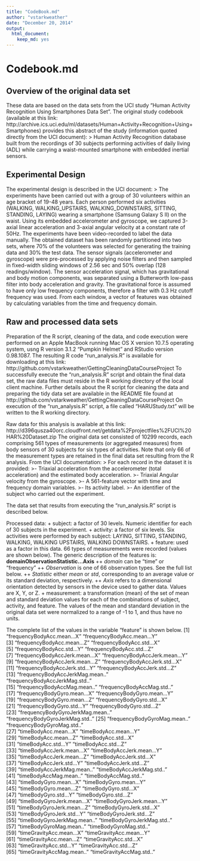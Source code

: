```yaml
---
title: "CodeBook.md"
author: "vstarkweather"
date: "December 20, 2014"
output:
  html_document:
    keep_md: yes
---
```

# Codebook.md

## Overview of the original data set
These data are based on the data sets from the UCI study "Human Activity Recognition Using Smartphones Data Set". 
The original study codebook (available at this link: http://archive.ics.uci.edu/ml/datasets/Human+Activity+Recognition+Using+Smartphones) provides this abstract of the study (information quoted directly from the UCI document):
> Human Activity Recognition database built from the recordings of 30 subjects performing activities of daily living (ADL) while carrying a waist-mounted smartphone with embedded inertial sensors.

## Experimental Design
The experimental design is described in the UCI document: 
> The experiments have been carried out with a group of 30 volunteers within an age bracket of 19-48 years. Each person performed six activities (WALKING, WALKING_UPSTAIRS, WALKING_DOWNSTAIRS, SITTING, STANDING, LAYING) wearing a smartphone (Samsung Galaxy S II) on the waist. Using its embedded accelerometer and gyroscope, we captured 3-axial linear acceleration and 3-axial angular velocity at a constant rate of 50Hz. The experiments have been video-recorded to label the data manually. The obtained dataset has been randomly partitioned into two sets, where 70% of the volunteers was selected for generating the training data and 30% the test data.
The sensor signals (accelerometer and gyroscope) were pre-processed by applying noise filters and then sampled in fixed-width sliding windows of 2.56 sec and 50% overlap (128 readings/window). The sensor acceleration signal, which has gravitational and body motion components, was separated using a Butterworth low-pass filter into body acceleration and gravity. The gravitational force is assumed to have only low frequency components, therefore a filter with 0.3 Hz cutoff frequency was used. From each window, a vector of features was obtained by calculating variables from the time and frequency domain.

## Raw and processed data sets
Preparation of the R script, cleaning of the data, and code execution were performed on an Apple MacBook running Mac OS X version 10.7.5 operating system, usng R version 3.1.2 "Pumpkin Helmet" and RStudio version 0.98.1087.
The resulting R code "run_analysis.R" is available for downloading at this link:
http://github.com/vstarkweather/GettingCleaningDataCourseProject
To successfully execute the "run_analysis.R" script and obtain the final data set, the raw data files must reside in the R working directory of the local client machine.
Further details about the R script for cleaning the data and preparing the tidy data set are available in the README file found at http://github.com/vstarkweather/GettingCleaningDataCourseProject
On execution of the "run_analysis.R" script, a file called "HARUStudy.txt" will be written to the R working directory.

Raw data for this analysis is available at this link:
http://d396qusza40orc.cloudfront.net/getdata%2Fprojectfiles%2FUCI%20HAR%20Dataset.zip 
The original data set consisted of 10299 records, each comprising 561 types of measurements (or aggregated measures) from body sensors of 30 subjects for six types of activities. Note that only 66 of the measurement types are retained in the final data set resulting from the R analysis. From the UCI documentation:
> For each record in the dataset it is provided: 
>- Triaxial acceleration from the accelerometer (total acceleration) and the estimated body acceleration. 
>- Triaxial Angular velocity from the gyroscope. 
>- A 561-feature vector with time and frequency domain variables. 
>- Its activity label. 
>- An identifier of the subject who carried out the experiment.

The data set that results from executing the "run_analysis.R" script is described below.

Processed data: 
+ subject: a factor of 30 levels. Numeric identifier for each of 30 subjects in the experiment.
+ activity: a factor of six levels. Six activities were performed by each subject: LAYING, SITTING, STANDING, WALKING, WALKING UPSTAIRS, WALKING DOWNSTAIRS.
+ feature: used as a factor in this data. 66 types of measurements were recorded (values are shown below). The generic description of the features is: **domainObservationStatistic...Axis**
++ *domain* can be "time" or "frequency"
++ *Observation* is one of 66 observation types. See the full list below.
++ *Statistic* either *mean* or *std*, corresponding to an average value or its standard deviation, respectively.
++ *Axis* refers to a dimensional orientation detected by sensors in the device used to gather data. Values are X, Y, or Z.
+ measurement: a transformation (mean) of the set of mean and standard deviation values for each of the combinations of subject, activity, and feature. The values of the mean and standard deviation in the original data set were normalized to a range of -1 to 1, and thus have no units.

The complete list of the values in the variable "feature" is shown below.
 [1] "frequencyBodyAcc.mean...X"       "frequencyBodyAcc.mean...Y"      
 [3] "frequencyBodyAcc.mean...Z"       "frequencyBodyAcc.std...X"       
 [5] "frequencyBodyAcc.std...Y"        "frequencyBodyAcc.std...Z"       
 [7] "frequencyBodyAccJerk.mean...X"   "frequencyBodyAccJerk.mean...Y"  
 [9] "frequencyBodyAccJerk.mean...Z"   "frequencyBodyAccJerk.std...X"   
[11] "frequencyBodyAccJerk.std...Y"    "frequencyBodyAccJerk.std...Z"   
[13] "frequencyBodyAccJerkMag.mean.."  "frequencyBodyAccJerkMag.std.."  
[15] "frequencyBodyAccMag.mean.."      "frequencyBodyAccMag.std.."      
[17] "frequencyBodyGyro.mean...X"      "frequencyBodyGyro.mean...Y"     
[19] "frequencyBodyGyro.mean...Z"      "frequencyBodyGyro.std...X"      
[21] "frequencyBodyGyro.std...Y"       "frequencyBodyGyro.std...Z"      
[23] "frequencyBodyGyroJerkMag.mean.." "frequencyBodyGyroJerkMag.std.." 
[25] "frequencyBodyGyroMag.mean.."     "frequencyBodyGyroMag.std.."     
[27] "timeBodyAcc.mean...X"            "timeBodyAcc.mean...Y"           
[29] "timeBodyAcc.mean...Z"            "timeBodyAcc.std...X"            
[31] "timeBodyAcc.std...Y"             "timeBodyAcc.std...Z"            
[33] "timeBodyAccJerk.mean...X"        "timeBodyAccJerk.mean...Y"       
[35] "timeBodyAccJerk.mean...Z"        "timeBodyAccJerk.std...X"        
[37] "timeBodyAccJerk.std...Y"         "timeBodyAccJerk.std...Z"        
[39] "timeBodyAccJerkMag.mean.."       "timeBodyAccJerkMag.std.."       
[41] "timeBodyAccMag.mean.."           "timeBodyAccMag.std.."           
[43] "timeBodyGyro.mean...X"           "timeBodyGyro.mean...Y"          
[45] "timeBodyGyro.mean...Z"           "timeBodyGyro.std...X"           
[47] "timeBodyGyro.std...Y"            "timeBodyGyro.std...Z"           
[49] "timeBodyGyroJerk.mean...X"       "timeBodyGyroJerk.mean...Y"      
[51] "timeBodyGyroJerk.mean...Z"       "timeBodyGyroJerk.std...X"       
[53] "timeBodyGyroJerk.std...Y"        "timeBodyGyroJerk.std...Z"       
[55] "timeBodyGyroJerkMag.mean.."      "timeBodyGyroJerkMag.std.."      
[57] "timeBodyGyroMag.mean.."          "timeBodyGyroMag.std.."          
[59] "timeGravityAcc.mean...X"         "timeGravityAcc.mean...Y"        
[61] "timeGravityAcc.mean...Z"         "timeGravityAcc.std...X"         
[63] "timeGravityAcc.std...Y"          "timeGravityAcc.std...Z"         
[65] "timeGravityAccMag.mean.."        "timeGravityAccMag.std.."